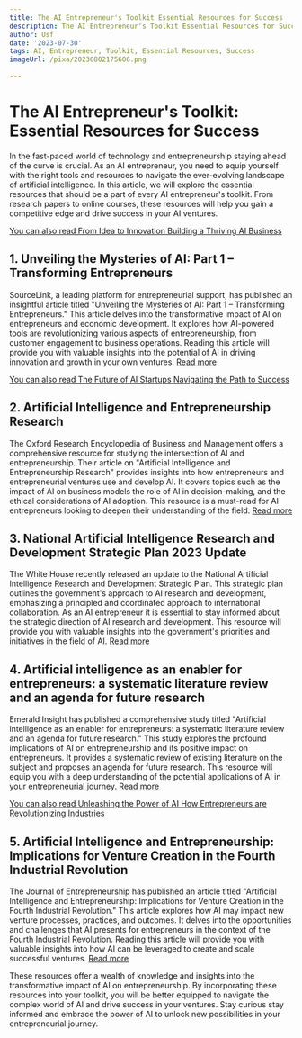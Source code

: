```yaml
---
title: The AI Entrepreneur's Toolkit Essential Resources for Success
description: The AI Entrepreneur's Toolkit Essential Resources for Success
author: Usf
date: '2023-07-30'
tags: AI, Entrepreneur, Toolkit, Essential Resources, Success
imageUrl: /pixa/20230802175606.png

---
```

# The AI Entrepreneur's Toolkit: Essential Resources for Success

In the fast-paced world  of  technology and entrepreneurship staying ahead of the curve is crucial.  As an  AI entrepreneur, you need to equip yourself with the right  tools and resources to navigate the ever-evolving landscape of artificial intelligence.  In this article, we will  explore  the essential resources that should be a part of every AI entrepreneur's toolkit. From research papers to online courses, these resources will help you gain  a competitive edge and drive success  in your AI ventures.

[You can also read From Idea to Innovation Building a Thriving AI Business](From%20Idea%20to%20Innovation%20Building%20a%20Thriving%20AI%20Business)


## 1. Unveiling the Mysteries of AI: Part 1 – Transforming Entrepreneurs

SourceLink,  a leading platform for entrepreneurial support, has published an insightful article titled "Unveiling the Mysteries of AI: Part 1 – Transforming Entrepreneurs." This article delves into the transformative impact of AI on entrepreneurs and economic development. It explores how AI-powered tools are  revolutionizing various aspects of entrepreneurship, from customer engagement to business operations. Reading  this article will provide you with valuable insights into the potential  of AI in driving innovation and growth  in your own ventures. [Read  more](https://www.joinsourcelink.com/2023/06/28/unveiling-the-mysteries-of-ai-part-1-transforming-entrepreneurs/)

[You can also read The  Future of AI Startups Navigating the Path to Success](The%20Future%20of%20AI%20Startups%20Navigating%20the%20Path%20to%20Success)


## 2. Artificial Intelligence and Entrepreneurship Research

The Oxford Research Encyclopedia of Business and Management offers a comprehensive resource for studying the intersection of AI and entrepreneurship.  Their article on "Artificial Intelligence and Entrepreneurship Research" provides  insights into how entrepreneurs and  entrepreneurial ventures use and  develop AI. It covers  topics  such  as the impact of AI on business models  the role of AI in  decision-making, and  the ethical considerations of AI adoption. This  resource is a must-read for AI entrepreneurs looking to deepen their understanding of the field. [Read more](https://oxfordre.com/business/display/10.1093/acrefore/9780190224851.001.0001/acrefore-9780190224851-e-298;jsessionid=4B90ABF973756788712B894A7465F591)

## 3. National Artificial Intelligence Research and Development Strategic Plan  2023 Update

The  White House recently released an update to the National Artificial Intelligence Research and  Development Strategic Plan. This  strategic plan outlines the government's approach  to  AI research and development, emphasizing  a principled and coordinated approach to international collaboration. As an AI entrepreneur it is essential to stay informed about the strategic direction of AI  research and development. This resource  will provide you with valuable insights  into the government's priorities and initiatives in the field of  AI. [Read more](https://www.whitehouse.gov/wp-content/uploads/2023/05/National-Artificial-Intelligence-Research-and-Development-Strategic-Plan-2023-Update.pdf)

##  4. Artificial intelligence as an enabler  for entrepreneurs: a  systematic literature review and an agenda for future  research

Emerald Insight has published a comprehensive study titled "Artificial intelligence as  an enabler for entrepreneurs: a systematic literature review and an agenda for future research." This study explores the profound implications of  AI on entrepreneurship and its positive impact on entrepreneurs. It provides a systematic review of existing literature on the subject and proposes an agenda for future research. This resource will  equip  you with a deep understanding of the potential applications of AI in your entrepreneurial journey. [Read more](https://www.emerald.com/insight/content/doi/10.1108/IJEBR-05-2021-0426/full/html)

[You can also read Unleashing the Power of  AI How Entrepreneurs are Revolutionizing Industries](Unleashing%20the%20Power%20of%20AI%20How%20Entrepreneurs%20are%20Revolutionizing%20Industries)


## 5. Artificial Intelligence and Entrepreneurship: Implications  for Venture Creation in the  Fourth Industrial Revolution

The Journal of Entrepreneurship has  published an article titled  "Artificial Intelligence and  Entrepreneurship: Implications for Venture Creation in the Fourth Industrial Revolution." This article explores how  AI may impact new  venture processes, practices, and outcomes. It delves into the opportunities and challenges that AI presents for entrepreneurs in the context of the Fourth Industrial Revolution. Reading this article will provide you with valuable insights into  how AI can be leveraged to create and scale successful ventures. [Read more](https://journals.sagepub.com/doi/10.1177/1042258720934581)

These resources offer a wealth of knowledge and insights into the  transformative impact of  AI on entrepreneurship. By incorporating these resources into your toolkit, you  will be better equipped to navigate the complex  world of AI  and drive  success in your ventures. Stay curious stay informed and embrace  the power of AI to unlock new possibilities in your entrepreneurial journey.